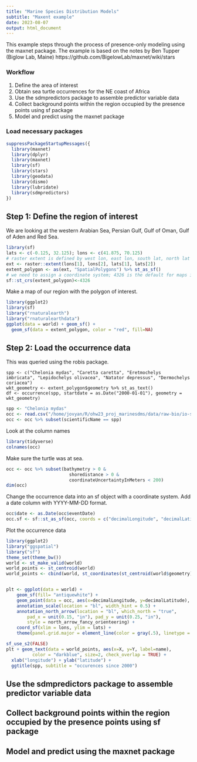```yaml
---
title: "Marine Species Distribution Models"
subtitle: "Maxent example"
date: 2023-08-07
output: html_document
---
```


This example steps through the process of presence-only modeling using the maxnet package. The example is based on the notes by Ben Tupper (Biglow Lab, Maine) https://github.com/BigelowLab/maxnet/wiki/stars

### Workflow

1. Define the area of interest
2. Obtain sea turtle occurrences for the NE coast of Africa
3. Use the sdmpredictors package to assemble predictor variable data
4.  Collect background points within the region occupied by the presence points using sf package
5. Model and predict using the maxnet package

### Load necessary packages

```r
suppressPackageStartupMessages({
  library(maxnet)
  library(dplyr)
  library(maxnet)
  library(sf)
  library(stars)
  library(geodata)
  library(dismo)
  library(lubridate)
  library(sdmpredictors)
})
```

## Step 1: Define the region of interest

We are looking at the western Arabian Sea, Persian Gulf, Gulf of Oman, Gulf of Aden and Red Sea.

```r
library(sf)
lats <- c(-0.125, 32.125); lons <- c(41.875, 70.125)
# raster extent is defined by west lon, east lon, south lat, north lat
ext <- raster::extent(lons[1], lons[2], lats[1], lats[2])
extent_polygon <- as(ext, "SpatialPolygons") %>% st_as_sf()
# we need to assign a coordinate system; 4326 is the default for maps in sf
sf::st_crs(extent_polygon)<-4326
```

Make a map of our region with the polygon of interest.
```r
library(ggplot2)
library(sf)
library("rnaturalearth")
library("rnaturalearthdata")
ggplot(data = world) + geom_sf() +
  geom_sf(data = extent_polygon, color = "red", fill=NA)
```


## Step 2: Load the occurrence data

This was queried using the robis package.

```
spp <- c("Chelonia mydas", "Caretta caretta", "Eretmochelys imbricata", "Lepidochelys olivacea", "Natator depressus", "Dermochelys coriacea")
wkt_geometry <- extent_polygon$geometry %>% st_as_text()
df <- occurrence(spp, startdate = as.Date("2000-01-01"), geometry = wkt_geometry)
```

```r
spp <- "Chelonia mydas"
occ <- read.csv("/home/jovyan/R/ohw23_proj_marinesdms/data/raw-bio/io-sea-turtles.csv")
occ <- occ %>% subset(scientificName == spp)
```

Look at the column names
```r
library(tidyverse)
colnames(occ)
```

Make sure the turtle was at sea.
```r
occ <- occ %>% subset(bathymetry > 0 & 
                        shoredistance > 0 & 
                        coordinateUncertaintyInMeters < 200)
dim(occ)
```

Change the occurrence data into an sf object with a coordinate system. Add a date column with YYYY-MM-DD format.

```r
occ$date <- as.Date(occ$eventDate)
occ.sf <- sf::st_as_sf(occ, coords = c("decimalLongitude", "decimalLatitude"), crs = 4326)
```

Plot the occurrence data

```r
library(ggplot2)
library("ggspatial")
library("sf")
theme_set(theme_bw())
world <- st_make_valid(world)
world_points <- st_centroid(world)
world_points <- cbind(world, st_coordinates(st_centroid(world$geometry)))


plt <- ggplot(data = world) +
    geom_sf(fill= "antiquewhite") +
    geom_point(data = occ, aes(x=decimalLongitude, y=decimalLatitude), color = "red", size=0.1) +
    annotation_scale(location = "bl", width_hint = 0.5) +
    annotation_north_arrow(location = "bl", which_north = "true", 
        pad_x = unit(0.15, "in"), pad_y = unit(0.25, "in"),
        style = north_arrow_fancy_orienteering) +
    coord_sf(xlim = lons, ylim = lats) +
    theme(panel.grid.major = element_line(color = gray(.5), linetype = "dashed", size = 0.5), panel.background = element_rect(fill = "aliceblue"))

sf_use_s2(FALSE)
plt + geom_text(data = world_points, aes(x=X, y=Y, label=name),
          color = "darkblue", size=2, check_overlap = TRUE) +
  xlab("longitude") + ylab("latitude") + 
  ggtitle(spp, subtitle = "occurences since 2000")

```

## Use the sdmpredictors package to assemble predictor variable data

## Collect background points within the region occupied by the presence points using sf package

## Model and predict using the maxnet package

